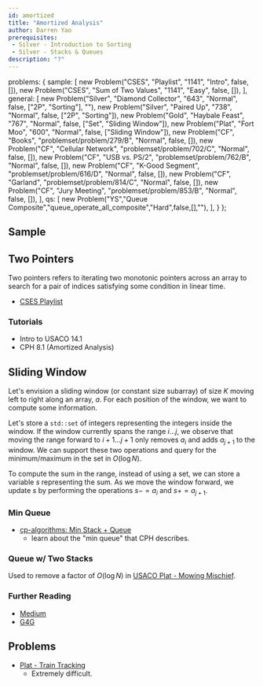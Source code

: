 ```yaml
---
id: amortized
title: "Amortized Analysis"
author: Darren Yao
prerequisites:
 - Silver - Introduction to Sorting
 - Silver - Stacks & Queues
description: "?"
---
```



  problems: {
    sample: [
      new Problem("CSES", "Playlist", "1141", "Intro", false, []),
      new Problem("CSES", "Sum of Two Values", "1141", "Easy", false, []),
    ],
    general: [
      new Problem("Silver", "Diamond Collector", "643", "Normal", false, ["2P", "Sorting"], ""),
      new Problem("Silver", "Paired Up", "738", "Normal", false, ["2P", "Sorting"]),
      new Problem("Gold", "Haybale Feast", "767", "Normal", false, ["Set", "Sliding Window"]),
      new Problem("Plat", "Fort Moo", "600", "Normal", false, ["Sliding Window"]),
      new Problem("CF", "Books", "problemset/problem/279/B", "Normal", false, []),
      new Problem("CF", "Cellular Network", "problemset/problem/702/C", "Normal", false, []),
      new Problem("CF", "USB vs. PS/2", "problemset/problem/762/B", "Normal", false, []),
      new Problem("CF", "K-Good Segment", "problemset/problem/616/D", "Normal", false, []),
      new Problem("CF", "Garland", "problemset/problem/814/C", "Normal", false, []),
      new Problem("CF", "Jury Meeting", "problemset/problem/853/B", "Normal", false, []),
    ],
    qs: [
      new Problem("YS","Queue Composite","queue_operate_all_composite","Hard",false,[],""),
    ],
  }
};

## Sample

<problems-list problems={metadata.problems.sample} />

## Two Pointers

Two pointers refers to iterating two monotonic pointers across an array to search for a pair of indices satisfying some condition in linear time.

  - [CSES Playlist](https://cses.fi/problemset/task/1141)

### Tutorials

  - Intro to USACO 14.1
  - CPH 8.1 (Amortized Analysis)

## Sliding Window 

Let's envision a sliding window (or constant size subarray) of size $K$ moving left to right along an array, $a$. For each position of the window, we want to compute some information. 

Let's store a `std::set` of integers representing the integers inside the window. If the window currently spans the range $i \dots j$, we observe that moving the range forward to $i+1 \dots j+1$ only removes $a_i$ and adds $a_{j+1}$ to the window. We can support these two operations and query for the minimum/maximum in the set in $O(\log N)$. 

To compute the sum in the range, instead of using a set, we can store a variable $s$ representing the sum. As we move the window forward, we update $s$ by performing the operations $s -= a_i$ and $s += a_{j+1}$. 

### Min Queue

- [cp-algorithms: Min Stack + Queue](https://cp-algorithms.com/data_structures/stack_queue_modification.html)
  - learn about the "min queue" that CPH describes. 

### Queue w/ Two Stacks

<problems-list problems={metadata.problems.qs} />

<optional-content title="Application">

Used to remove a factor of $O(\log N)$ in [USACO Plat - Mowing Mischief](http://www.usaco.org/index.php?page=viewproblem2&cpid=926).

</optional-content>

### Further Reading

- [Medium](https://levelup.gitconnected.com/an-introduction-to-sliding-window-algorithms-5533c4fe1cc7)
- [G4G](https://www.geeksforgeeks.org/window-sliding-technique/)

## Problems

<problems-list problems={metadata.problems.general} />

<optional-content title="Better Memory with Two Passes">

- [Plat - Train Tracking](http://www.usaco.org/index.php?page=viewproblem2&cpid=841)
  - Extremely difficult.

</optional-content>